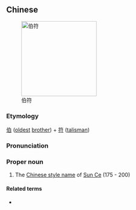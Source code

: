 ==Chinese==
{{zh-forms}}
[[Image:Sun Ce Portrait.jpg|200px|thumb|right|伯符]]

===Etymology===
[[伯]] ([[oldest]] [[brother]]) + [[符]] ([[talisman]])

===Pronunciation===
{{zh-pron
|m=Bófú
|cat=pn
}}

===Proper noun===
{{zh-proper noun}}

# The [[w:Chinese style name|Chinese style name]] of [[w:Sun Ce|Sun Ce]] (175 - 200)

====Related terms====
* {{zh-l|孫策}}